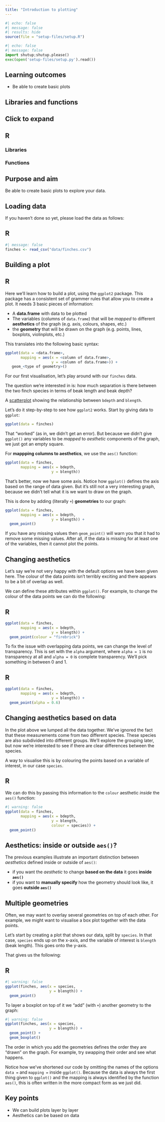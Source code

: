 ```yaml
---
title: "Introduction to plotting"
---
```


```r
#| echo: false
#| message: false
#| results: hide
source(file = "setup-files/setup.R")
```

```python
#| echo: false
#| message: false
import shutup;shutup.please()
exec(open('setup-files/setup.py').read())
```

::: {.callout-tip}
## Learning outcomes

- Be able to create basic plots

:::

## Libraries and functions

::: {.callout-note collapse="true"}
## Click to expand

::: {.panel-tabset group="language"}
## R

### Libraries
### Functions

:::
:::

## Purpose and aim

Be able to create basic plots to explore your data.

## Loading data

If you haven't done so yet, please load the data as follows:

::: {.panel-tabset group="language"}
## R

```r
#| message: false
finches <- read_csv("data/finches.csv")
```

:::

## Building a plot

::: {.panel-tabset group="language"}
## R

Here we'll learn how to build a plot, using the `ggplot2` package. This package has a consistent set of grammer rules that allow you to create a plot. It needs 3 basic pieces of information:

- A **data.frame** with data to be plotted
- The variables (columns of `data.frame`) that will be _mapped_ to different 
**aesthetics** of the graph (e.g. axis, colours, shapes, etc.)
- the **geometry** that will be drawn on the graph (e.g. points, lines, 
boxplots, violinplots, etc.)

This translates into the following basic syntax:

``` r
ggplot(data = <data.frame>, 
       mapping = aes(x = <column of data.frame>,
                     y = <column of data.frame>)) +
   geom_<type of geometry>()
```


For our first visualisation, let's play around with our `finches` data.

The question we're interested in is: how much separation is there between 
the two finch species in terms of beak length and beak depth?

A [scatterplot](https://www.data-to-viz.com/graph/scatter.html)
showing the relationship between `bdepth` and `blength`. 

Let's do it step-by-step to see how `ggplot2` works. 
Start by giving data to `ggplot`:

```r
ggplot(data = finches)
```

That "worked" (as in, we didn't get an error). 
But because we didn't give `ggplot()` any variables to be _mapped_ to _aesthetic_ 
components of the graph, we just got an empty square. 

For **mappping columns to aesthetics**, we use the `aes()` function:

```r
ggplot(data = finches, 
       mapping = aes(x = bdepth,
                     y = blength))
```

That's better, now we have some axis. Notice how `ggplot()` defines the axis based 
on the range of data given. 
But it's still not a very interesting graph, because we didn't tell what it is we 
want to draw on the graph.

This is done by adding (literally `+`) **geometries** to our graph:

```r
ggplot(data = finches, 
       mapping = aes(x = bdepth,
                     y = blength)) +
  geom_point()
```

If you have any missing values then `geom_point()` will warn you that it had to remove some missing values. After all, if the data is missing for at least one of the variables, then it cannot plot the points.

:::

## Changing aesthetics
Let's say we're not very happy with the default options we have been given here. The colour of the data points isn't terribly exciting and there appears to be a bit of overlap as well.

We can define these attributes within `ggplot()`. For example, to change the colour of the data points we can do the following:

::: {.panel-tabset group="language"}
## R

```r
ggplot(data = finches, 
       mapping = aes(x = bdepth,
                     y = blength)) +
  geom_point(colour = "firebrick")
```
:::

To fix the issue with overlapping data points, we can change the level of transparency. This is set with the `alpha` argument, where `alpha = 1` is no transparency at all and `alpha = 0` is complete transparency. We'll pick something in between 0 and 1.

::: {.panel-tabset group="language"}
## R

```r
ggplot(data = finches, 
       mapping = aes(x = bdepth,
                     y = blength)) +
  geom_point(alpha = 0.6)
```
:::

## Changing aesthetics based on data

In the plot above we lumped all the data together. We've ignored the fact that these measurements come from two different species. These species are also subdivided into different groups. We'll explore the grouping later, but now we're interested to see if there are clear differences between the species.

A way to visualise this is by colouring the points based on a variable of interest, in our case `species`. 

::: {.panel-tabset group="language"}
## R

We can do this by passing this information to the `colour` aesthetic _inside_ the 
`aes()` function:

```r
#| warning: false
ggplot(data = finches, 
       mapping = aes(x = bdepth,
                     y = blength,
                     colour = species)) +
  geom_point()
```

::: {.callout-tip}
## Aesthetics: inside or outside `aes()`?

The previous examples illustrate an important distinction between _aesthetics_ defined inside or outside of `aes()`:

- if you want the _aesthetic_ to change **based on the data** it goes **inside `aes()`**
- if you want to **manually specify** how the geometry should look like, it goes **outside `aes()`**
:::

:::

## Multiple geometries

Often, we may want to overlay several geometries on top of each other. For example, we might want to visualise a box plot together with the data points.

Let's start by creating a plot that shows our data, split by `species`. In that case, `species` ends up on the x-axis, and the variable of interest is `blength` (beak length). This goes onto the y-axis.

That gives us the following:

::: {.panel-tabset group="language"}
## R

```r
#| warning: false
ggplot(finches, aes(x = species,
                    y = blength)) +
  geom_point()
```

To layer a boxplot on top of it we "add" (with `+`) another geometry to the graph:

```r
#| warning: false
ggplot(finches, aes(x = species,
                    y = blength)) +
  geom_point() +
  geom_boxplot()
```
:::

The order in which you add the geometries defines the order they are "drawn" on the graph. 
For example, try swapping their order and see what happens.

Notice how we've shortened our code by omitting the names of the 
options `data = ` and `mapping = ` inside `ggplot()`. Because the data is always 
the first thing given to `ggplot()` and the mapping is always identified by the 
function `aes()`, this is often written in the more compact form as we just did. 

## Key points

::: {.callout-note}

- We can build plots layer by layer
- Aesthetics can be based on data

:::
